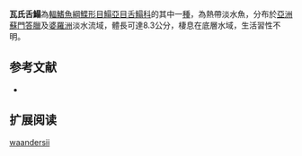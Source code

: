 {{Speciesbox
| name = 瓦氏舌鰨
| image = 
| image_width = 250px
| image_caption = 
| status = NE
| status_system = IUCN3.1
| genus = Cynoglossus
| species = waandersii 
| authority = [[Bleeker|Bleeker]], [[1854|1854]]
| synonyms = *''Plagusia waandersii,Bleeker, 1854''
*''Arelia waandersii,Bleeker, 1854''
*''Cynoglossus waandersi,Bleeker, 1854''
}}

'''瓦氏舌鰨'''為[[輻鰭魚綱|輻鰭魚綱]][[鰈形目|鰈形目]][[鰨亞目|鰨亞目]][[舌鰨科|舌鰨科]]的其中一[[種|種]]，為熱帶淡水魚，分布於[[亞洲|亞洲]][[蘇門答臘|蘇門答臘]]及[[婆羅洲|婆羅洲]]淡水流域，體長可達8.3公分，棲息在底層水域，生活習性不明。
==参考文献==
*{{FishBase_species|genus=Cynoglossus|species=waandersii |year=2014|month=4}}

== 扩展阅读 ==
{{refbegin}}
{{wikispecies-inline|Cynoglossus waandersii|瓦氏舌鰨}}
{{refend}}
{{Taxonbar|from=Q5510584}}

[[Category:舌鰨屬|waandersii]]


{{魚類小作品}}